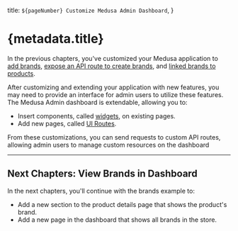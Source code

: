   title: `${pageNumber} Customize Medusa Admin Dashboard`,
}

# {metadata.title}

In the previous chapters, you've customized your Medusa application to [add brands](../custom-features/module/page.mdx), [expose an API route to create brands](../custom-features/api-route/page.mdx), and [linked brands to products](../extend-features/define-link/page.mdx).

After customizing and extending your application with new features, you may need to provide an interface for admin users to utilize these features. The Medusa Admin dashboard is extendable, allowing you to:

- Insert components, called [widgets](../../fundamentals/admin/widgets/page.mdx), on existing pages.
- Add new pages, called [UI Routes](../../fundamentals/admin/ui-routes/page.mdx).

From these customizations, you can send requests to custom API routes, allowing admin users to manage custom resources on the dashboard

---

## Next Chapters: View Brands in Dashboard 

In the next chapters, you'll continue with the brands example to:

- Add a new section to the product details page that shows the product's brand.
- Add a new page in the dashboard that shows all brands in the store.
